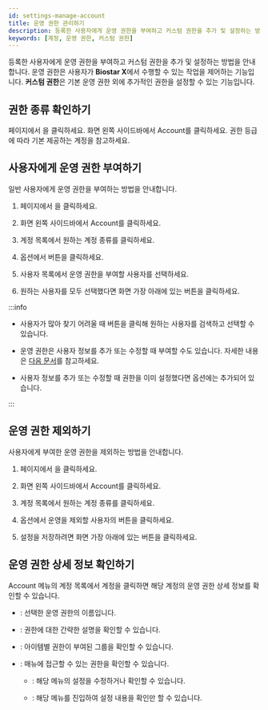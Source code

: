 ```yaml
---
id: settings-manage-account
title: 운영 권한 관리하기
description: 등록한 사용자에게 운영 권한을 부여하고 커스텀 권한을 추가 및 설정하는 방법을 안내합니다.
keywords: [계정, 운영 권한, 커스텀 권한]
---
```


등록한 사용자에게 운영 권한을 부여하고 커스텀 권한을 추가 및 설정하는 방법을 안내합니다. 운영 권한은 사용자가 **Biostar X**에서 수행할 수 있는 작업을 제어하는 기능입니다. **커스텀 권한**은 기본 운영 권한 외에 추가적인 권한을 설정할 수 있는 기능입니다.

## 권한 종류 확인하기

<Cmd sid='shell.header.launcher' /> 페이지에서 <Cmd sid='shell.header.setting' />을 클릭하세요. 화면 왼쪽 사이드바에서 <Cmd>Account</Cmd>를 클릭하세요. 권한 등급에 따라 기본 제공하는 계정을 참고하세요.


<AccountList />


## 사용자에게 운영 권한 부여하기

일반 사용자에게 운영 권한을 부여하는 방법을 안내합니다.

1. <Cmd sid='shell.header.launcher' /> 페이지에서 <Cmd sid='shell.header.setting' />을 클릭하세요.

1. 화면 왼쪽 사이드바에서 <Cmd>Account</Cmd>를 클릭하세요.

1. 계정 목록에서 원하는 계정 종류를 클릭하세요.

1. <Cmd sid='settings.account.addUser' product='2' /> 옵션에서 <Cmd sid='button.plusAdd' product='2' /> 버튼을 클릭하세요.

1. 사용자 목록에서 운영 권한을 부여할 사용자를 선택하세요.

1. 원하는 사용자를 모두 선택했다면 화면 가장 아래에 있는 <Cmd sid='button.apply' product='2' /> 버튼을 클릭하세요.

:::info

* 사용자가 많아 찾기 어려울 때 <IcSearch /> 버튼을 클릭해 원하는 사용자를 검색하고 선택할 수 있습니다.

* 운영 권한은 사용자 정보를 추가 또는 수정할 때 부여할 수도 있습니다. 자세한 내용은 [다음 문서](set-permission)를 참고하세요.

* 사용자 정보를 추가 또는 수정할 때 권한을 이미 설정했다면 <Cmd sid='settings.account.addUser' product='2' /> 옵션에는 추가되어 있습니다.

:::


## 운영 권한 제외하기

사용자에게 부여한 운영 권한을 제외하는 방법을 안내합니다.

1. <Cmd sid='shell.header.launcher' /> 페이지에서 <Cmd sid='shell.header.setting' />을 클릭하세요.

1. 화면 왼쪽 사이드바에서 <Cmd>Account</Cmd>를 클릭하세요.

1. 계정 목록에서 원하는 계정 종류를 클릭하세요.

1. <Cmd sid='settings.account.addUser' product='2' /> 옵션에서 운영을 제외할 사용자의 <IcTrash2 /> 버튼을 클릭하세요.

1. 설정을 저장하려면 화면 가장 아래에 있는 <Cmd sid='button.apply' product='2' /> 버튼을 클릭하세요.


## 운영 권한 상세 정보 확인하기

<Cmd>Account</Cmd> 메뉴의 계정 목록에서 계정을 클릭하면 해당 계정의 운영 권한 상세 정보를 확인할 수 있습니다.

* <Cmd sid='common.name' product='2' />: 선택한 운영 권한의 이름입니다.

* <Cmd sid='settings.accountList.columnDesc' product='2' />: 권한에 대한 간략한 설명을 확인할 수 있습니다.

* <Cmd sid='settings.account.menu.setting' product='2' />: 아이템별 권한이 부여된 그룹을 확인할 수 있습니다.

* <Cmd sid='settings.account.addUser' product='2' />: 매뉴에 접근할 수 있는 권한을 확인할 수 있습니다. 

  * <Cmd sid='common.editRead' product='2' />: 해당 메뉴의 설정을 수정하거나 확인할 수 있습니다. 

  * <Cmd sid='common.read' product='2' />: 해당 메뉴를 진입하여 설정 내용을 확인만 할 수 있습니다.